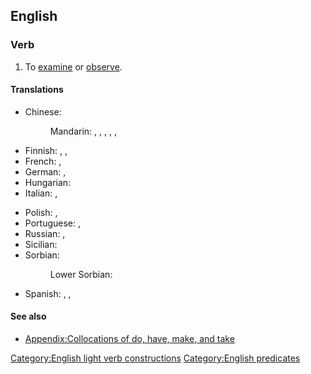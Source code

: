 ==English==

===Verb===
{{en-verb|take<,,took,taken> a look}}

# {{lb|en|idiomatic|intransitive}} To [[examine]] or [[observe]].
#: {{syn|en|have a look|take a gander}}
#: {{ux|en|Can you '''take a look''' at the engine to see what's wrong?}}

====Translations====
{{trans-top|to examine or observe}}
* Chinese:
*: Mandarin: {{t+|cmn|看|tr=kàn|sc=Hani}}, {{t+|cmn|看看|tr=kànkàn|sc=Hani}}, {{qualifier|slang}} {{t+|cmn|瞜|sc=Hani}}, {{t+|cmn|䁖|tr=lōu|sc=Hani}}, {{t|cmn|瞜瞜|sc=Hani}}, {{t|cmn|䁖䁖|tr=lōulōu|sc=Hani}}
* Finnish: {{t+|fi|katsoa}}, {{t+|fi|vilkaista}}, {{q|closest equivalents; usually with {{m|fi|tulla||to come}}}}
* French: {{t+|fr|jeter un œil}}, {{t+|fr|jeter un coup d'œil}}
* German: {{t|de|angucken}}, {{t+|de|einen Blick werfen}}
* Hungarian: {{t+|hu|megnéz}}
* Italian: {{qualifier|idiomatic}} {{t|it|dare un'occhiata}}, {{t+|it|esaminare}}
{{trans-mid}}
* Polish: {{t|pl|rzucać okiem|impf}}, {{t+|pl|rzucić okiem|pf}}
* Portuguese: {{t|pt|[[dar]] [[uma]] [[olhada]]}}, {{t|pt|dar uma vista de olhos}}
* Russian: {{t+|ru|посмотре́ть}}, {{t+|ru|взгляну́ть}}
* Sicilian: {{t+|scn|dari n'ucchiata}}
* Sorbian:
*: Lower Sorbian: {{t|dsb|woglědaś|pf|alt=woglědaś se}}
* Spanish: {{t|es|echar un vistazo}}, {{t|es|echar una mirada}}, {{t|es|echar una ojeada}}
{{trans-bottom}}

====See also====
* [[Appendix:Collocations of do, have, make, and take]]

[[Category:English light verb constructions]]
[[Category:English predicates]]
